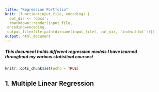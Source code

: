 ```yaml
---
title: "Regression Portfolio"
knit: (function(input_file, encoding) {
  out_dir <- 'docs';
  rmarkdown::render(input_file,
 encoding=encoding,
 output_file=file.path(dirname(input_file), out_dir, 'index.html'))})
output: html_document
---
```

##### This document holds different regression models I have learned throughout my various statistical courses!


```r
knitr::opts_chunk$set(echo = TRUE)
```

## 1. Multiple Linear Regression




